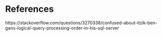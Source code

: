 # References {.unnumbered}

::: {#refs}

https://stackoverflow.com/questions/3270338/confused-about-itzik-ben-gans-logical-query-processing-order-in-his-sql-server

:::
